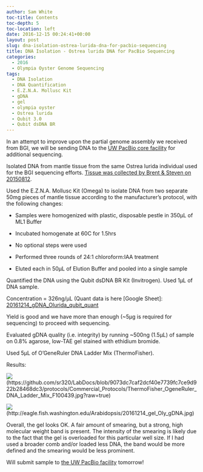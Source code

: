 ```yaml
---
author: Sam White
toc-title: Contents
toc-depth: 5
toc-location: left
date: 2016-12-15 00:24:41+00:00
layout: post
slug: dna-isolation-ostrea-lurida-dna-for-pacbio-sequencing
title: DNA Isolation - Ostrea lurida DNA for PacBio Sequencing
categories:
  - 2016
  - Olympia Oyster Genome Sequencing
tags:
  - DNA Isolation
  - DNA Quantification
  - E.Z.N.A. Mollusc Kit
  - gDNA
  - gel
  - olympia oyster
  - Ostrea lurida
  - Qubit 3.0
  - Qubit dsDNA BR
---
```


In an attempt to improve upon the partial genome assembly we received from BGI, we will be sending DNA to the [UW PacBio core facility](https://pacbio.gs.washington.edu/) for additional sequencing.

Isolated DNA from mantle tissue from the same Ostrea lurida individual used for the BGI sequencing efforts. [Tissue was collected by Brent & Steven on 20150812](https://onsnetwork.org/halfshell/2015/08/12/another-day-another-species/).

Used the E.Z.N.A. Mollusc Kit (Omega) to isolate DNA from two separate 50mg pieces of mantle tissue according to the manufacturer's protocol, with the following changes:




    
  * Samples were homogenized with plastic, disposable pestle in 350μL of ML1 Buffer

    
  * Incubated homogenate at 60C for 1.5hrs

    
  * No optional steps were used

    
  * Performed three rounds of 24:1 chloroform:IAA treatment

    
  * Eluted each in 50μL of Elution Buffer and pooled into a single sample



Quantified the DNA using the Qubit dsDNA BR Kit (Invitrogen). Used 1μL of DNA sample.

Concentration = 326ng/μL (Quant data is here [Google Sheet]: [20161214_gDNA_Olurida_qubit_quant](https://docs.google.com/spreadsheets/d/1KklkRZYSbHOx6CCIG9thUC5p1e4a8w1NUXKlKzwf1NI/edit?usp=sharing)

Yield is good and we have more than enough (~5μg is required for sequencing) to proceed with sequencing.

Evaluated gDNA quality (i.e. integrity) by running ~500ng (1.5μL) of sample on 0.8% agarose, low-TAE gel stained with ethidium bromide.

Used 5μL of O'GeneRuler DNA Ladder Mix (ThermoFisher).

Results:

![](https://github.com/sr320/LabDocs/blob/9073dc7caf2dcf40e7739fc7ce9d922b28468dc3/protocols/Commercial_Protocols/ThermoFisher_OgeneRuler_DNA_Ladder_Mix_F100439.jpg?raw=true)(https://github.com/sr320/LabDocs/blob/9073dc7caf2dcf40e7739fc7ce9d922b28468dc3/protocols/Commercial_Protocols/ThermoFisher_OgeneRuler_DNA_Ladder_Mix_F100439.jpg?raw=true)



![](https://eagle.fish.washington.edu/Arabidopsis/20161214_gel_Oly_gDNA.jpg)(http://eagle.fish.washington.edu/Arabidopsis/20161214_gel_Oly_gDNA.jpg)



Overall, the gel looks OK. A fair amount of smearing, but a strong, high molecular weight band is present. The intensity of the smearing is likely due to the fact that the gel is overloaded for this particular well size. If I had used a broader comb and/or loaded less DNA, the band would be more defined and the smearing would be less prominent.

Will submit sample to [the UW PacBio facility](https://pacbio.gs.washington.edu/) tomorrow!
